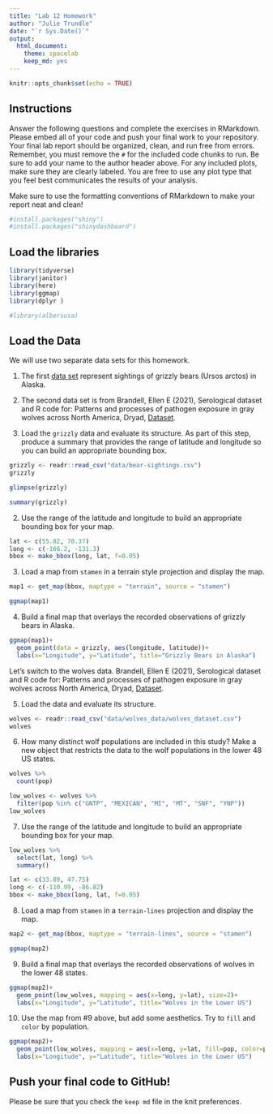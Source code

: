 ```yaml
---
title: "Lab 12 Homework"
author: "Julie Trundle"
date: "`r Sys.Date()`"
output:
  html_document: 
    theme: spacelab
    keep_md: yes
---
```


```r
knitr::opts_chunk$set(echo = TRUE)
```

## Instructions
Answer the following questions and complete the exercises in RMarkdown. Please embed all of your code and push your final work to your repository. Your final lab report should be organized, clean, and run free from errors. Remember, you must remove the `#` for the included code chunks to run. Be sure to add your name to the author header above. For any included plots, make sure they are clearly labeled. You are free to use any plot type that you feel best communicates the results of your analysis.  

Make sure to use the formatting conventions of RMarkdown to make your report neat and clean!  

```r
#install.packages("shiny")
#install.packages("shinydashboard")
```

## Load the libraries
```r
library(tidyverse)
library(janitor)
library(here)
library(ggmap)
library(dplyr )
``` 

```r
#library(albersusa)
```

## Load the Data
We will use two separate data sets for this homework.  

1. The first [data set](https://rcweb.dartmouth.edu/~f002d69/workshops/index_rspatial.html) represent sightings of grizzly bears (Ursos arctos) in Alaska.  
2. The second data set is from Brandell, Ellen E (2021), Serological dataset and R code for: Patterns and processes of pathogen exposure in gray wolves across North America, Dryad, [Dataset](https://doi.org/10.5061/dryad.5hqbzkh51).  

1. Load the `grizzly` data and evaluate its structure. As part of this step, produce a summary that provides the range of latitude and longitude so you can build an appropriate bounding box.

```r
grizzly <- readr::read_csv("data/bear-sightings.csv")
grizzly
```

```r
glimpse(grizzly)
```

```r
summary(grizzly)
```

2. Use the range of the latitude and longitude to build an appropriate bounding box for your map.

```r
lat <- c(55.02, 70.37)
long <- c(-166.2, -131.3)
bbox <- make_bbox(long, lat, f=0.05)
```

3. Load a map from `stamen` in a terrain style projection and display the map.

```r
map1 <- get_map(bbox, maptype = "terrain", source = "stamen")
```

```r
ggmap(map1)
```

4. Build a final map that overlays the recorded observations of grizzly bears in Alaska.

```r
ggmap(map1)+
  geom_point(data = grizzly, aes(longitude, latitude))+
  labs(x="Longitude", y="Latitude", title="Grizzly Bears in Alaska")
```

Let's switch to the wolves data. Brandell, Ellen E (2021), Serological dataset and R code for: Patterns and processes of pathogen exposure in gray wolves across North America, Dryad, [Dataset](https://doi.org/10.5061/dryad.5hqbzkh51).  

5. Load the data and evaluate its structure.  

```r
wolves <- readr::read_csv("data/wolves_data/wolves_dataset.csv")
wolves
```

6. How many distinct wolf populations are included in this study? Make a new object that restricts the data to the wolf populations in the lower 48 US states.

```r
wolves %>% 
  count(pop)
```
```r
low_wolves <- wolves %>% 
  filter(pop %in% c("GNTP", "MEXICAN", "MI", "MT", "SNF", "YNP"))
low_wolves
```

7. Use the range of the latitude and longitude to build an appropriate bounding box for your map.

```r
low_wolves %>% 
  select(lat, long) %>% 
  summary()
```

```r
lat <- c(33.89, 47.75)
long <- c(-110.99, -86.82)
bbox <- make_bbox(long, lat, f=0.05)
```

8.  Load a map from `stamen` in a `terrain-lines` projection and display the map.

```r
map2 <- get_map(bbox, maptype = "terrain-lines", source = "stamen")
```

```r
ggmap(map2)
```


9. Build a final map that overlays the recorded observations of wolves in the lower 48 states.

```r
ggmap(map2)+
  geom_point(low_wolves, mapping = aes(x=long, y=lat), size=2)+
  labs(x="Longitude", y="Latitude", title="Wolves in the Lower US")
```

10. Use the map from #9 above, but add some aesthetics. Try to `fill` and `color` by population.

```r
ggmap(map2)+
  geom_point(low_wolves, mapping = aes(x=long, y=lat, fill=pop, color=pop), size=2)+
  labs(x="Longitude", y="Latitude", title="Wolves in the Lower US")
```

## Push your final code to GitHub!
Please be sure that you check the `keep md` file in the knit preferences. 